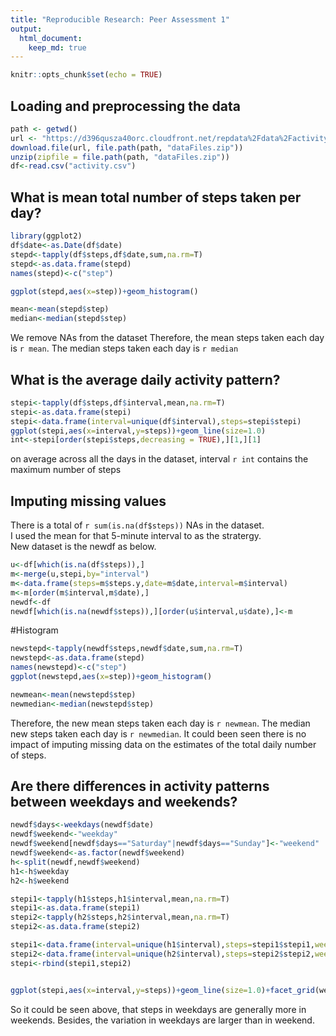 ```yaml
---
title: "Reproducible Research: Peer Assessment 1"
output: 
  html_document:
    keep_md: true
---
```


```r
knitr::opts_chunk$set(echo = TRUE)
```

## Loading and preprocessing the data

```r
path <- getwd()
url <- "https://d396qusza40orc.cloudfront.net/repdata%2Fdata%2Factivity.zip"
download.file(url, file.path(path, "dataFiles.zip"))
unzip(zipfile = file.path(path, "dataFiles.zip"))
df<-read.csv("activity.csv")
```

## What is mean total number of steps taken per day?
```r
library(ggplot2)
df$date<-as.Date(df$date)
stepd<-tapply(df$steps,df$date,sum,na.rm=T)
stepd<-as.data.frame(stepd)  
names(stepd)<-c("step")
```

```r
ggplot(stepd,aes(x=step))+geom_histogram()
```

```r
mean<-mean(stepd$step)
median<-median(stepd$step)
```
We remove NAs from the dataset
Therefore, the mean steps taken each day is `r mean`. The median steps taken each day is `r median`

## What is the average daily activity pattern?

```r
stepi<-tapply(df$steps,df$interval,mean,na.rm=T)
stepi<-as.data.frame(stepi)   
stepi<-data.frame(interval=unique(df$interval),steps=stepi$stepi)
ggplot(stepi,aes(x=interval,y=steps))+geom_line(size=1.0)
int<-stepi[order(stepi$steps,decreasing = TRUE),][1,][1]
```
on average across all the days in the dataset, interval `r int` contains the maximum number of steps

## Imputing missing values
There is a total of `r sum(is.na(df$steps))` NAs in the dataset.  
I used the mean for that 5-minute interval to as the stratergy.  
New dataset is the newdf as below.
```r
u<-df[which(is.na(df$steps)),]
m<-merge(u,stepi,by="interval")
m<-data.frame(steps=m$steps.y,date=m$date,interval=m$interval)
m<-m[order(m$interval,m$date),]
newdf<-df
newdf[which(is.na(newdf$steps)),][order(u$interval,u$date),]<-m
```

#Histogram
```r
newstepd<-tapply(newdf$steps,newdf$date,sum,na.rm=T)
newstepd<-as.data.frame(stepd)  
names(newstepd)<-c("step")
ggplot(newstepd,aes(x=step))+geom_histogram()
```

```r
newmean<-mean(newstepd$step)
newmedian<-median(newstepd$step)
```
Therefore, the new mean steps taken each day is `r newmean`. The median new steps taken each day is `r newmedian`. It could been seen there is no impact  of imputing missing data on the estimates of the total daily number of steps.

## Are there differences in activity patterns between weekdays and weekends?

```r
newdf$days<-weekdays(newdf$date)
newdf$weekend<-"weekday"
newdf$weekend[newdf$days=="Saturday"|newdf$days=="Sunday"]<-"weekend"
newdf$weekend<-as.factor(newdf$weekend)
h<-split(newdf,newdf$weekend)
h1<-h$weekday
h2<-h$weekend

stepi1<-tapply(h1$steps,h1$interval,mean,na.rm=T)
stepi1<-as.data.frame(stepi1)   
stepi2<-tapply(h2$steps,h2$interval,mean,na.rm=T)
stepi2<-as.data.frame(stepi2)   

stepi1<-data.frame(interval=unique(h1$interval),steps=stepi1$stepi1,week="weekday")
stepi2<-data.frame(interval=unique(h2$interval),steps=stepi2$stepi2,week="weekend")
stepi<-rbind(stepi1,stepi2)


ggplot(stepi,aes(x=interval,y=steps))+geom_line(size=1.0)+facet_grid(week~.)
```

So it could be seen above, that steps in weekdays are generally more in weekends. Besides, the variation in weekdays are larger than in weekend.
